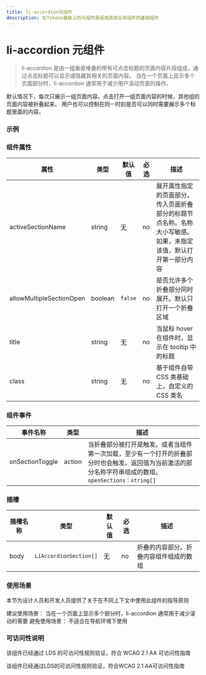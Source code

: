 ```yaml
---
title: li-accordion元组件
description: 在Tokens基础上的元组件是组成其他业务组件的基础组件
---
```


# li-accordion 元组件

> li-accordion 是由一组垂直堆叠的带有可点击标题的页面内容片段组成，通过点击标题可以显示或隐藏其相关的页面内容。
> 当在一个页面上显示多个页面部分时，li-accordion 通常用于减少用户滚动页面的操作。

默认情况下，每次只展示一组页面内容。点击打开一组页面内容的时候，其他组的页面内容被折叠起来。
用户也可以控制在同一时刻是否可以同时需要展示多个标题里面的内容。

### 示例


### 组件属性

| 属性                     | 类型    | 默认值  | 必选 | 描述                                                                                                           |
| ------------------------ | ------- | ------- | ---- | -------------------------------------------------------------------------------------------------------------- |
| activeSectionName        | string  | 无      | no   | 展开属性指定的页面部分。传入页面折叠部分的标题节点名称。名称大小写敏感。如果，未指定该值，默认打开第一部分内容 |
| allowMultipleSectionOpen | boolean | `false` | no   | 是否允许多个折叠部分同时展开。默认只打开一个折叠区域                                                           |
| title                    | string  | 无      | no   | 当鼠标 hover 在组件时，显示在 tooltip 中的标题                                                                 |
| class                    | string  | 无      | no   | 基于组件自带 CSS 类基础上，自定义的 CSS 类名                                                                   |

### 组件事件

| 事件名称        | 类型   | 描述                                                                                                                                                   |
| --------------- | ------ | ------------------------------------------------------------------------------------------------------------------------------------------------------ |
| onSectionToggle | action | 当折叠部分被打开是触发。或者当组件第一次加载，至少有一个打开的折叠部分时也会触发。返回值为当前激活的部分名称字符串组成的数组。`openSections：string[]` |

### 插槽

| 插槽名称 | 类型                   | 默认值 | 必选 | 描述                                   |
| -------- | ---------------------- | ------ | ---- | -------------------------------------- |
| body     | `LiAccordionSection[]` | 无     | no   | 折叠的内容部分。折叠内容组件组成的数组 |

### 使用场景

本节为设计人员和开发人员提供了关于在不同上下文中使用此组件的指导原则


<Callout emoji="❤️">
  建议使用场景：
  当在一个页面上显示多个部分时，li-accordion 通常用于减少滚动的需要
</Callout>

<Callout type="error" emoji="️🚫">
  避免使用场景：
  不适合在导航环境下使用
</Callout>

### 可访问性说明

该组件已经通过 LDS 的可访问性规则验证，符合 WCAG 2.1 AA 可访问性指南

<Callout type="warning" emoji="✅">
  该组件已经通过LDS的可访问性规则验证，符合WCAG 2.1 AA可访问性指南
</Callout>
